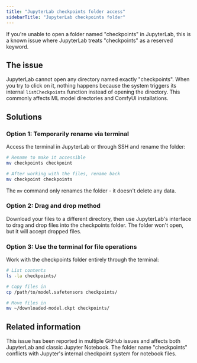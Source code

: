 ```yaml
---
title: "JupyterLab checkpoints folder access"
sidebarTitle: "JupyterLab checkpoints folder"
---
```


If you're unable to open a folder named "checkpoints" in JupyterLab, this is a known issue where JupyterLab treats "checkpoints" as a reserved keyword.

## The issue

JupyterLab cannot open any directory named exactly "checkpoints". When you try to click on it, nothing happens because the system triggers its internal `listCheckpoints` function instead of opening the directory. This commonly affects ML model directories and ComfyUI installations.

## Solutions

### Option 1: Temporarily rename via terminal

Access the terminal in JupyterLab or through SSH and rename the folder:

```bash Rename to access
# Rename to make it accessible
mv checkpoints checkpoint

# After working with the files, rename back
mv checkpoint checkpoints
```

The `mv` command only renames the folder - it doesn't delete any data.

### Option 2: Drag and drop method

Download your files to a different directory, then use JupyterLab's interface to drag and drop files into the checkpoints folder. The folder won't open, but it will accept dropped files.

### Option 3: Use the terminal for file operations

Work with the checkpoints folder entirely through the terminal:

```bash Access checkpoints via terminal
# List contents
ls -la checkpoints/

# Copy files in
cp /path/to/model.safetensors checkpoints/

# Move files in
mv ~/downloaded-model.ckpt checkpoints/
```

## Related information

This issue has been reported in multiple GitHub issues and affects both JupyterLab and classic Jupyter Notebook. The folder name "checkpoints" conflicts with Jupyter's internal checkpoint system for notebook files.